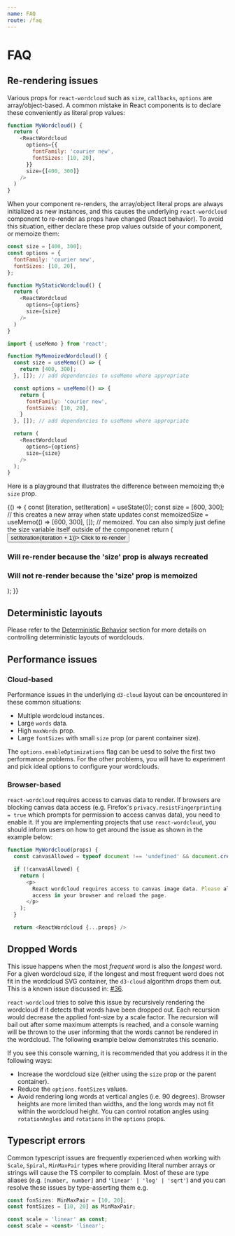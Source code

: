 ```yaml
---
name: FAQ
route: /faq
---
```




# FAQ

## Re-rendering issues

Various props for `react-wordcloud` such as `size`, `callbacks`, `options` are array/object-based.  A common mistake in React components is to declare these conveniently as literal prop values:

```js
function MyWordcloud() {
  return (
    <ReactWordcloud
      options={{
        fontFamily: 'courier new',
        fontSizes: [10, 20],
      }}
      size={[400, 300]}
    />
  )
}
```

When your component re-renders, the array/object literal props are always initialized as new instances, and this causes the underlying `react-wordcloud` component to re-render as props have changed (React behavior).  To avoid this situation, either declare these prop values outside of your component, or memoize them:

```js
const size = [400, 300];
const options = {
  fontFamily: 'courier new',
  fontSizes: [10, 20],
};

function MyStaticWordcloud() {
  return (
    <ReactWordcloud
      options={options}
      size={size}
    />
  )
}
```

```js
import { useMemo } from 'react';

function MyMemoizedWordcloud() {
  const size = useMemo(() => {
    return [400, 300];
  }, []); // add dependencies to useMemo where appropriate

  const options = useMemo(() => {
    return {
      fontFamily: 'courier new',
      fontSizes: [10, 20],
    }
  }, []); // add dependencies to useMemo where appropriate

  return (
    <ReactWordcloud
      options={options}
      size={size}
    />
  );
}
```

Here is a playground that illustrates the difference between memoizing th;e `size` prop.

<Playground>
  {() => {
    const [iteration, setIteration] = useState(0);
    const size = [600, 300];  // this creates a new array when state updates
    const memoizedSize = useMemo(() => [600, 300], []);  // memoized. You can also simply just define the size variable itself outside of the componenet
    return (
      <div>
        <button onClick={() => setIteration(iteration + 1)}>
          Click to re-render
        </button>
        <h3>Will re-render because the 'size' prop is always recreated</h3>
        <ReactWordcloud size={size} words={words} />
        <h3>Will not re-render because the 'size' prop is memoized</h3>
        <ReactWordcloud size={memoizedSize} words={words} />
      </div>
    );
  }}
</Playground>

## Deterministic layouts
Please refer to the [Deterministic Behavior](../usage/options#deterministic-behaviour) section for more details on controlling deterministic layouts of wordclouds.

## Performance issues

### Cloud-based
Performance issues in the underlying `d3-cloud` layout can be encountered in these common situations:

- Multiple wordcloud instances.
- Large `words` data.
- High `maxWords` prop.
- Large `fontSizes` with small `size` prop (or parent container size).

The `options.enableOptimizations` flag can be uesd to solve the first two performance problems. For the other problems, you will have to experiment and pick ideal options to configure your wordclouds.

### Browser-based
`react-wordcloud` requires access to canvas data to render.  If browsers are blocking canvas data access (e.g. Firefox's `privacy.resistFingerprinting = true` which prompts for permission to access canvas data), you need to enable it.  If you are implementing projects that use `react-wordcloud`, you should inform users on how to get around the issue as shown in the example below:

```js
function MyWordcloud(props) {
  const canvasAllowed = typeof document !== 'undefined' && document.createElement('canvas').getContext('2d').getImageData(0, 0, 1, 1).data.every(v => v === 0);

  if (!canvasAllowed) {
    return (
      <p>
        React wordcloud requires access to canvas image data. Please allow
        access in your browser and reload the page.
      </p>
    );
  }

  return <ReactWordcloud {...props} />
```

## Dropped Words

This issue happens when the most _frequent_ word is also the _longest_ word. For a given wordcloud size, if the longest and most frequent word does not fit in the wordcloud SVG container, the `d3-cloud` algorithm drops them out. This is a known issue discussed in: [#36](https://github.com/jasondavies/d3-cloud/issues/36).

`react-wordcloud` tries to solve this issue by recursively rendering the wordcloud if it detects that words have been dropped out. Each recursion would decrease the applied font-size by a scale factor. The recursion will bail out after some maximum attempts is reached, and a console warning will be thrown to the user informing that the words cannot be rendered in the wordcloud. The following example below demonstrates this scenario.

<Playground>
  <ReactWordcloud
    size={[200, 200]}
    words={[
      { text: 'this_is_a_long_word_and_also_the_most_frequent', value: 60 },
      { text: 'some_word', value: 30 },
      { text: 'another_word', value: 20 },
    ]}
  />
</Playground>

If you see this console warning, it is recommended that you address it in the following ways:

- Increase the wordcloud size (either using the `size` prop or the parent container).
- Reduce the `options.fontSizes` values.
- Avoid rendering long words at vertical angles (i.e. 90 degrees). Browser heights are more limited than widths, and the long words may not fit within the wordcloud height. You can control rotation angles using `rotationAngles` and `rotations` in the `options` props.

## Typescript errors
Common typescript issues are frequently experienced when working with `Scale`, `Spiral`, `MinMaxPair` types where providing literal number arrays or strings will cause the TS compiler to complain.  Most of these are type aliases (e.g. `[number, number]` and `'linear' | 'log' | 'sqrt'`) and you can resolve these issues by type-asserting them e.g.

```ts
const fonSizes: MinMaxPair = [10, 20];
const fontSizes = [10, 20] as MinMaxPair;

const scale = 'linear' as const;
const scale = <const> 'linear';
```
